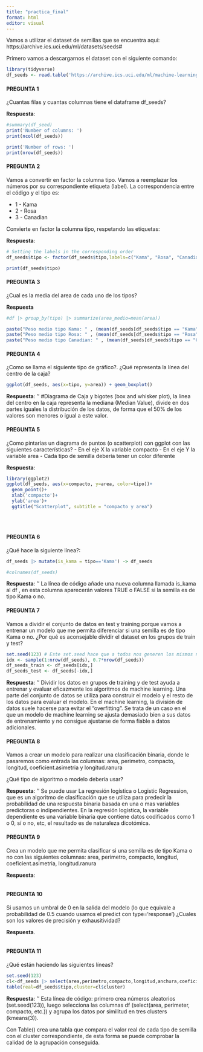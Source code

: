 ---
title: "practica_final"
format: html
editor: visual
---

Vamos a utilizar el dataset de semillas que se encuentra aquí: https://archive.ics.uci.edu/ml/datasets/seeds#

Primero vamos a descargarnos el dataset con el siguiente comando:

```{r}
library(tidyverse)
df_seeds <- read.table('https://archive.ics.uci.edu/ml/machine-learning-databases/00236/seeds_dataset.txt', col.names =c('area','perimetro','compacto','longitud','anchura','coeficient.asimetria','longitud.ranura','tipo'))
```

#### PREGUNTA 1

¿Cuantas filas y cuantas columnas tiene el dataframe df_seeds?

**Respuesta**:

```{r}
#summary(df_seed)
print('Number of columns: ')
print(ncol(df_seeds))

print('Number of rows: ')
print(nrow(df_seeds))
```

#### PREGUNTA 2

Vamos a convertir en factor la columna tipo. Vamos a reemplazar los números por su correspondiente etiqueta (label). La correspondencia entre el código y el tipo es:

-   1 - Kama
-   2 - Rosa
-   3 - Canadian

Convierte en factor la columna tipo, respetando las etiquetas:

**Respuesta**:

```{r}
# Setting the labels in the corresponding order
df_seeds$tipo <- factor(df_seeds$tipo,labels=c("Kama", "Rosa", "Canadian"))

print(df_seeds$tipo)


```

#### PREGUNTA 3

¿Cual es la media del area de cada uno de los tipos?

**Respuesta**

```{r}
#df |> group_by(tipo) |> summarize(area_medio=mean(area))

paste("Peso medio tipo Kama: " , (mean(df_seeds[df_seeds$tipo == "Kama", "area"])), 2)
paste("Peso medio tipo Rosa: " , (mean(df_seeds[df_seeds$tipo == "Rosa", "area"])), 2)
paste("Peso medio tipo Canadian: " , (mean(df_seeds[df_seeds$tipo == "Canadian", "area"])), 2)
```

#### PREGUNTA 4

¿Como se llama el siguiente tipo de gráfico?. ¿Qué representa la línea del centro de la caja?

```{r}
ggplot(df_seeds, aes(x=tipo, y=area)) + geom_boxplot()
```

**Respuesta**: '' #Diagrama de Caja y bigotes (box and whisker plot), la linea del centro en la caja representa la mediana (Median Value), divide en dos partes iguales la distribución de los datos, de forma que el 50% de los valores son menores o igual a este valor.

#### PREGUNTA 5

¿Como pintarías un diagrama de puntos (o scatterplot) con ggplot con las siguientes características? - En el eje X la variable compacto - En el eje Y la variable area - Cada tipo de semilla debería tener un color diferente

**Respuesta**:

```{r}
library(ggplot2)
ggplot(df_seeds, aes(x=compacto, y=area, color=tipo))+
  geom_point()+
  xlab('compacto')+
  ylab('area')+
  ggtitle("Scatterplot", subtitle = "compacto y area")

  
  
```

#### PREGUNTA 6

¿Qué hace la siguiente línea?:

```{r}
df_seeds |> mutate(is_kama = tipo=='Kama') -> df_seeds

#colnames(df_seeds)
```

**Respuesta**: '' La línea de código añade una nueva columna llamada is_kama al df , en esta columna aparecerán valores TRUE o FALSE si la semilla es de tipo Kama o no.

#### PREGUNTA 7

Vamos a dividir el conjunto de datos en test y training porque vamos a entrenar un modelo que me permita diferenciar si una semilla es de tipo Kama o no. ¿Por qué es aconsejable dividir el dataset en los grupos de train y test?

```{r}
set.seed(123) # Este set.seed hace que a todos nos generen los mismos número aleatorios
idx <- sample(1:nrow(df_seeds), 0.7*nrow(df_seeds))
df_seeds_train <- df_seeds[idx,]
df_seeds_test <- df_seeds[-idx,]
```

**Respuesta**: '' Dividir los datos en grupos de training y de test ayuda a entrenar y evaluar eficazmente los algoritmos de machine learning. Una parte del conjunto de datos se utiliza para construir el modelo y el resto de los datos para evaluar el modelo. En el machine learning, la división de datos suele hacerse para evitar el "overfitting". Se trata de un caso en el que un modelo de machine learning se ajusta demasiado bien a sus datos de entrenamiento y no consigue ajustarse de forma fiable a datos adicionales.

#### PREGUNTA 8

Vamos a crear un modelo para realizar una clasificación binaria, donde le pasaremos como entrada las columnas: area, perimetro, compacto, longitud, coeficient.asimetria y longitud.ranura

¿Qué tipo de algoritmo o modelo debería usar?

**Respuesta**: '' Se puede usar La regresión logística o Logistic Regression, que es un algoritmo de clasificación que se utiliza para predecir la probabilidad de una respuesta binaria basada en una o mas variables predictoras o indipendientes. En la regresión logística, la variable dependiente es una variable binaria que contiene datos codificados como 1 o 0, sí o no, etc, el resultado es de naturaleza dicotómica.

#### PREGUNTA 9

Crea un modelo que me permita clasificar si una semilla es de tipo Kama o no con las siguientes columnas: area, perimetro, compacto, longitud, coeficient.asimetria, longitud.ranura

**Respuesta**:

```{r}
```

#### PREGUNTA 10

Si usamos un umbral de 0 en la salida del modelo (lo que equivale a probabilidad de 0.5 cuando usamos el predict con type='response') ¿Cuales son los valores de precisión y exhausitividad?

**Respuesta**.

```{r}
```

#### PREGUNTA 11

¿Qué están haciendo las siguientes líneas?

```{r}
set.seed(123)
cl<-df_seeds |> select(area,perimetro,compacto,longitud,anchura,coeficient.asimetria,longitud.ranura) |> kmeans(3)
table(real=df_seeds$tipo,cluster=cl$cluster)
```

**Respuesta**: '' Esta línea de código: primero crea números aleatorios (set.seed(123)), luego selecciona las columnas df (select(area, perimeter, compacto, etc.)) y agrupa los datos por similitud en tres clusters (kmeans(3)).

Con Table() crea una tabla que compara el valor real de cada tipo de semilla con el cluster correspondiente, de esta forma se puede comprobar la calidad de la agrupación conseguida.

